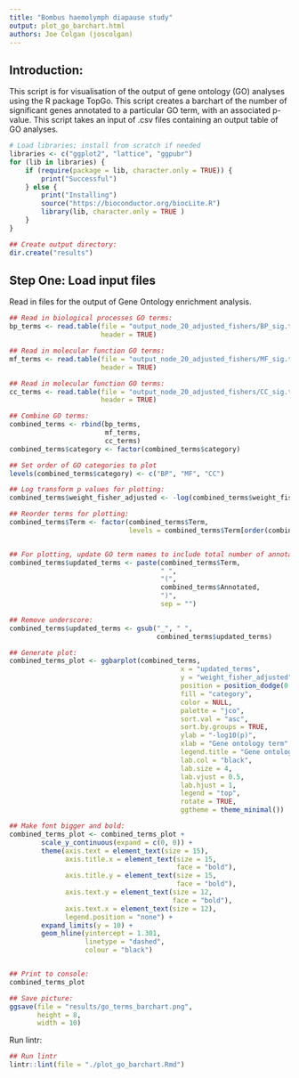 ```yaml
---
title: "Bombus haemolymph diapause study"
output: plot_go_barchart.html
authors: Joe Colgan (joscolgan)
---
```


## Introduction:  

This script is for visualisation of the output of gene ontology (GO) analyses using the R package TopGo.
This script creates a barchart of the number of significant genes annotated to a particular GO term, with an associated p-value. This script takes an input of .csv files containing an output table of GO analyses.

```r
# Load libraries; install from scratch if needed
libraries <- c("ggplot2", "lattice", "ggpubr")
for (lib in libraries) {
    if (require(package = lib, character.only = TRUE)) {
        print("Successful")
    } else {
        print("Installing")
        source("https://bioconductor.org/biocLite.R")
        library(lib, character.only = TRUE )
    }
}

## Create output directory:
dir.create("results")
```

## Step One: Load input files
Read in files for the output of Gene Ontology enrichment analysis.

```r
## Read in biological processes GO terms:
bp_terms <- read.table(file = "output_node_20_adjusted_fishers/BP_sig.tsv",
                       header = TRUE)

## Read in molecular function GO terms:
mf_terms <- read.table(file = "output_node_20_adjusted_fishers/MF_sig.tsv",
                       header = TRUE)

## Read in molecular function GO terms:
cc_terms <- read.table(file = "output_node_20_adjusted_fishers/CC_sig.tsv",
                       header = TRUE)

## Combine GO terms:
combined_terms <- rbind(bp_terms,
                        mf_terms,
                        cc_terms)
combined_terms$category <- factor(combined_terms$category)

## Set order of GO categories to plot
levels(combined_terms$category) <- c("BP", "MF", "CC")

## Log transform p values for plotting:
combined_terms$weight_fisher_adjusted <- -log(combined_terms$weight_fisher_adjusted)

## Reorder terms for plotting:
combined_terms$Term <- factor(combined_terms$Term,
                              levels = combined_terms$Term[order(combined_terms$category,                                                                                          combined_terms$weight_fisher_adjusted)])


## For plotting, update GO term names to include total number of annotated terms:
combined_terms$updated_terms <- paste(combined_terms$Term,
                                      " ",
                                      "(",
                                      combined_terms$Annotated,
                                      ")",
                                      sep = "")

## Remove underscore:
combined_terms$updated_terms <- gsub("_", " ",
                                     combined_terms$updated_terms)

## Generate plot:
combined_terms_plot <- ggbarplot(combined_terms,
                                           x = "updated_terms",
                                           y = "weight_fisher_adjusted",
                                           position = position_dodge(0.1),
                                           fill = "category",
                                           color = NULL,
                                           palette = "jco",
                                           sort.val = "asc",
                                           sort.by.groups = TRUE,
                                           ylab = "-log10(p)",
                                           xlab = "Gene ontology term",
                                           legend.title = "Gene ontology",
                                           lab.col = "black",
                                           lab.size = 4,
                                           lab.vjust = 0.5,
                                           lab.hjust = 1,
                                           legend = "top",
                                           rotate = TRUE,
                                           ggtheme = theme_minimal())

## Make font bigger and bold:
combined_terms_plot <- combined_terms_plot +
        scale_y_continuous(expand = c(0, 0)) +
        theme(axis.text = element_text(size = 15),
              axis.title.x = element_text(size = 15,
                                          face = "bold"),
              axis.title.y = element_text(size = 15,
                                          face = "bold"),
              axis.text.y = element_text(size = 12,
                                         face = "bold"),
              axis.text.x = element_text(size = 12),
              legend.position = "none") +
        expand_limits(y = 10) +
        geom_hline(yintercept = 1.301,
                   linetype = "dashed",
                   colour = "black")


## Print to console:
combined_terms_plot

## Save picture:
ggsave(file = "results/go_terms_barchart.png",
       height = 8,
       width = 10)
```

Run lintr:

```r
## Run lintr
lintr::lint(file = "./plot_go_barchart.Rmd")
```